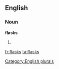 
==English==

===Noun===
'''flasks'''

# {{plural of|[[flask]]}}

[[Category:English plurals]]

[[fr:flasks]]
[[ta:flasks]]